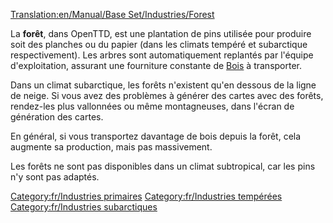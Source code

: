 [[Translation:en/Manual/Base Set/Industries/Forest]]

{{fr/Industries|image=en/Forest(industry).png|nom=Forêt
|climats=[[fr/Manual/Climat#Tempéré|Tempéré]], [[fr/Manual/Climat#Subarctique|Subarctique]].
|accepte=Rien
|produit=[[fr/Manual/Base Set/Cargos/Bois|Bois]]
|notes=Sous le climat subarctique:<br/>[[File:en/Snowforest.png|224px|center]]
}}
La '''forêt''', dans OpenTTD, est une plantation de pins utilisée pour produire soit des planches ou du papier (dans les climats tempéré et subarctique respectivement). Les arbres sont automatiquement replantés par l'équipe d'exploitation, assurant une fourniture constante de [[fr/Manual/Base Set/Cargos/Bois|Bois]] à transporter.

Dans un climat subarctique, les forêts n'existent qu'en dessous de la ligne de neige. Si vous avez des problèmes à générer des cartes avec des forêts, rendez-les plus vallonnées ou même montagneuses, dans l'écran de génération des cartes.

En général, si vous transportez davantage de bois depuis la forêt, cela augmente sa production, mais pas massivement.

Les forêts ne sont pas disponibles dans un climat subtropical, car les pins n'y sont pas adaptés.

[[Category:fr/Industries primaires]]
[[Category:fr/Industries tempérées]]
[[Category:fr/Industries subarctiques]]